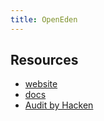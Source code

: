 ```yaml
---
title: OpenEden
---
```


## Resources

- [website](https://openeden.com/)
- [docs](https://docs.openeden.com/)
- [Audit by Hacken](https://hacken.io/audits/openeden/)